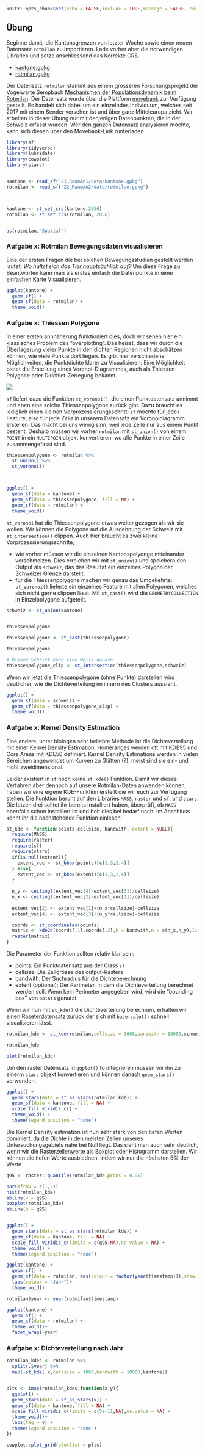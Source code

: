 ```r
knitr::opts_chunk$set(echo = FALSE,include = TRUE,message = FALSE, collapse=TRUE, warnings = FALSE) 
```

## Übung

Beginne damit, die Kantonsgrenzen von letzter Woche sowie einen neuen Datensatz `rotmilan` zu importieren. Lade vorher aber die notwendigen Libraries und setze anschliessend das Korrekte CRS.

- [kantone.gpkg](21_RaumAn1/data/kantone.gpkg)
- [rotmilan.gpkg](21_RaumAn1/data/kantone.gpkg)

Der Datensatz `rotmilan` stammt aus einem grösseren Forschungsprojekt der Vogelwarte Sempbach [Mechanismen der Populationsdynamik beim Rotmilan](https://www.vogelwarte.ch/de/projekte/oekologische-forschung/mechanismen-der-populationsdynamik-beim-rotmilan). Der Datensatz wurde über die Plattform [movebank](http://www.movebank.org/panel_embedded_movebank_webapp?gwt_fragment=page%3Dsearch_map_linked%2CindividualIds%3D676571254%2Clat%3D44.465151013519666%2Clon%3D9.096679687499508%2Cz%3D5) zur Verfügung gestellt. Es handelt sich dabei um ein einzelndes Individuum, welches seit 2017 mit einem Sender versehen ist und über ganz Mitteleuropa zieht. Wir arbeiten in dieser Übung nur mit denjenigen Datenpunkten, die in der Schweiz erfasst wurden. Wer den ganzen Datensatz analysieren möchte, kann sich diesen über den Movebank-Link runterladen.


```r
library(sf)
library(tidyverse)
library(lubridate)
library(cowplot)
library(stars)


kantone <- read_sf("21_RaumAn1/data/kantone.gpkg")
rotmilan <- read_sf("22_RaumAn2/data/rotmilan.gpkg")



kantone <- st_set_crs(kantone,2056)
rotmilan <- st_set_crs(rotmilan, 2056)



```


```r

as(rotmilan,"Spatial")


```

### Aufgabe x: Rotmilan Bewegungsdaten visualisieren

Eine der ersten Fragen die bei solchen Bewegungsstudien gestellt werden lautet: *Wo haltet sich das Tier hauptsächlich auf?* Um diese Frage zu Beantworten kann man als erstes einfach die Datenpunkte in einer einfachen Karte Visualisieren.

```r
ggplot(kantone) + 
  geom_sf() + 
  geom_sf(data = rotmilan) +
  theme_void()
```


### Aufgabe x: Thiessen Polygone

In einer ersten annnäherung funktioniert dies, doch wir sehen hier ein klassisches Problem des "overplotting". Das heisst, dass wir durch die Überlagerung vieler Punkte in den dichten Regionen nicht abschätzen können, wie viele Punkte dort liegen. Es gibt hier verschiedene Möglichkeiten, die Punktdichte klarer zu Visualisieren. Eine Möglichkeit bietet die Erstellung eines Voronoi-Diagrammes, auch als Thiessen-Polygone oder Dirichlet-Zerlegung bekannt. 

![](https://de.wikipedia.org/wiki/Voronoi-Diagramm#/media/Datei:Voronoi_growth_euclidean.gif)

`sf` liefert dazu die Funktion `st_voronoi()`, die einen Punktdatensatz annimmt und eben eine solche Thiessenpolygone zurück gibt. Dazu braucht es lediglich einen kleinen Vorprozessierungsschritt: `sf` möchte für jedes Feature, also für jede *Zeile* in unserem Datensatz ein Voronoidiagramm erstellen. Das macht bei uns wenig sinn, weil jede Zeile nur aus einem Punkt besteht. Deshalb müssen wir vorher `rotmilan` mit `st_union()` von einem `POINT` in ein `MULTIPOIN` objekt konvertieren, wo alle Punkte in einer Zeile zusammengefasst sind. 

```r

thiessenpolygone <- rotmilan %>%
  st_union() %>%
  st_voronoi()



ggplot() + 
  geom_sf(data = kantone) + 
  geom_sf(data = thiessenpolygone, fill = NA) + 
  geom_sf(data = rotmilan) +
  theme_void()


```

`st_voronoi` hat die Thiessenpolygone etwas weiter gezogen als wir sie wollen. Wir können die Polygone auf die Ausdehnung der Schweiz mit `st_intersection()` clippen. Auch hier braucht es zwei kleine Vorprozessierungsschritte,

- wie vorher müssen wir die einzelnen Kantonspolyonge miteinander verschmelzen. Dies erreichen wir mit `st_union()` und speichern den Output als `schweiz`, das das Resultat ein einzelnes Polygon der Schweizer Grenze darstellt.
- für die Thiessenpolygone machen wir genau das Umgekehrte: `st_voronoi()` lieferte ein einzelnes Feature mit allen Polygonen, welches sich nicht gerne clippen lässt. Mit `st_cast()` wird die `GEOMETRYCOLLECTION` in Einzelpolygone aufgeteilt. 




```r
schweiz <- st_union(kantone)


thiessenpolygone

thiessenpolygone <- st_cast(thiessenpolygone)

thiessenpolygone

# Dieser Schritt kann eine Weile dauern
thiessenpolygone_clip <- st_intersection(thiessenpolygone,schweiz)

```


Wenn wir jetzt die Thiessenpolygone (ohne Punkte) darstellen wird deutlicher, wie die Dichteverteilung im innern des Clusters aussieht. 

```r

ggplot() + 
  geom_sf(data = schweiz) + 
  geom_sf(data = thiessenpolygone_clip) + 
  theme_void()

```


### Aufgabe x: Kernel Density Estimation

Eine andere, unter biologen sehr beliebte Methode ist die Dichteverteilung mit einer Kernel Density Estimation. Homeranges werden oft mit KDE95 und Core Areas mit KDE50 definiert. Kernel Density Estimations werden in vielen Bereichen angewendet um Kurven zu Glätten (?), meist sind sie ein- und nicht zweidimensional.

Leider existiert in `sf` noch keine `st_kde()` Funktion. Damit wir dieses Verfahren aber dennoch auf unsere Rotmilan-Daten anwenden können, haben wir eine eigene KDE-Funktion erstellt die wir euch zur Verfügung stellen. Die Funktion beruht auf den Libraries `MASS`, `raster` und `sf`, und `stars`. Die letzen drei solltet ihr bereits installiert haben, überprüft, ob `MASS` ebenfalls schon installiert ist und holt dies bei bedarf nach. Im Anschluss könnt ihr die nachstehende Funktion einlesen:

```r
st_kde <- function(points,cellsize, bandwith, extent = NULL){
  require(MASS)
  require(raster)
  require(sf)
  require(stars)
  if(is.null(extent)){
    extent_vec <- st_bbox(points)[c(1,3,2,4)]
  } else{
    extent_vec <- st_bbox(extent)[c(1,3,2,4)]
  }
  
  n_y <- ceiling((extent_vec[4]-extent_vec[3])/cellsize)
  n_x <- ceiling((extent_vec[2]-extent_vec[1])/cellsize)
  
  extent_vec[2] <- extent_vec[1]+(n_x*cellsize)-cellsize
  extent_vec[4] <- extent_vec[3]+(n_y*cellsize)-cellsize

  coords <- st_coordinates(points)
  matrix <- kde2d(coords[,1],coords[,2],h = bandwith,n = c(n_x,n_y),lims = extent_vec)
  raster(matrix)
}
```


Die Parameter der Funktion sollten relativ klar sein:

- points: Ein Punktdatensatz aus der Class `sf`
- cellsize: Die Zellgrösse des output-Rasters
- bandwith: Der Suchradius für die Dichteberechnung
- extent (optional): Der Perimeter, in dem die Dichteverteilung berechnet werden soll. Wenn kein Perimeter angegeben wird, wird die "bounding box" von `points` genutzt.

Wenn wir nun mit `st_kde()` die Dichteverteilung berechnen, erhalten wir einen Raseterdatensatz zurück der sich mit `base::plot()` schnell visualisieren lässt.

```r
rotmilan_kde <- st_kde(rotmilan,cellsize = 1000,bandwith = 10000,schweiz)

rotmilan_kde

plot(rotmilan_kde)
```

Um den raster Datensatz in `ggplot()` to integrieren müssen wir ihn zu einerm `stars` objekt konvertieren und können danach `geom_stars()` verwenden.

```r
ggplot() + 
  geom_stars(data = st_as_stars(rotmilan_kde)) +
  geom_sf(data = kantone, fill = NA) +
  scale_fill_viridis_c() +
  theme_void() +
  theme(legend.position = "none")
```

Die Kernel Density estimation ist nun sehr stark von den tiefen Werten dominiert, da die Dichte in den meisten Zellen unseres Untersuchungsgebiets nahe bei Null liegt. Das sieht man auch sehr deutlich, wenn wir die Rasterzellenwerte als Boxplot oder Histogramm darstellen. Wir können die tiefen Werte ausblednen, indem wir nur die höchsten 5% der Werte 


```r

q95 <- raster::quantile(rotmilan_kde,probs = 0.95)

par(mfrow = c(1,2))
hist(rotmilan_kde)
abline(v = q95)
boxplot(rotmilan_kde)
abline(h = q95)
```

```r
```


```r
ggplot() + 
  geom_stars(data = st_as_stars(rotmilan_kde)) +
  geom_sf(data = kantone, fill = NA) +
  scale_fill_viridis_c(limits = c(q95,NA),na.value = NA) +
  theme_void() +
  theme(legend.position = "none")
```




```r
ggplot(kantone) + 
  geom_sf() + 
  geom_sf(data = rotmilan, aes(colour = factor(year(timestamp))),show.legend = 'point') +
  labs(colour = "Jahr")+
  theme_void()
```


```r
rotmilan$year <- year(rotmilan$timestamp)

ggplot(kantone) + 
  geom_sf() + 
  geom_sf(data = rotmilan) +
  theme_void()+
  facet_wrap(~year)
```




### Aufgabe x: Dichteverteilung nach Jahr


```r

rotmilan_kdes <- rotmilan %>%
  split(.$year) %>%
  map(~st_kde(.x,cellsize = 1000,bandwith = 10000,kantone))


plts <- imap(rotmilan_kdes,function(x,y){
  ggplot() + 
  geom_stars(data = st_as_stars(x)) +
  geom_sf(data = kantone, fill = NA) +
  scale_fill_viridis_c(limits = c(5e-11,NA),na.value = NA) +
  theme_void()+
  labs(tag = y) +
  theme(legend.position = "none")
})

cowplot::plot_grid(plotlist = plts)


```


